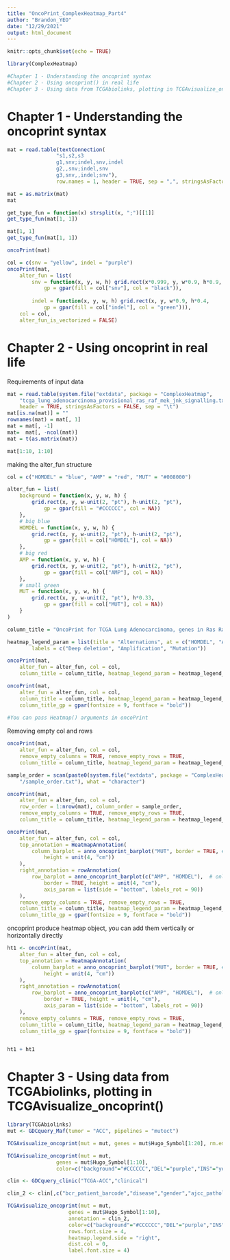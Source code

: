 ```yaml
---
title: "OncoPrint_ComplexHeatmap_Part4"
author: "Brandon_YEO"
date: "12/29/2021"
output: html_document
---
```


```r
knitr::opts_chunk$set(echo = TRUE)

library(ComplexHeatmap)

#Chapter 1 - Understanding the oncoprint syntax
#Chapter 2 - Using oncoprint() in real life
#Chapter 3 - Using data from TCGAbiolinks, plotting in TCGAvisualize_oncoprint()    
```

# Chapter 1 - Understanding the oncoprint syntax

```r
mat = read.table(textConnection(
                "s1,s2,s3
                g1,snv;indel,snv,indel
                g2,,snv;indel,snv
                g3,snv,,indel;snv"), 
                row.names = 1, header = TRUE, sep = ",", stringsAsFactors = FALSE)

mat = as.matrix(mat)
mat
```
```r
get_type_fun = function(x) strsplit(x, ";")[[1]]
get_type_fun(mat[1, 1])
```

```r
mat[1, 1]
get_type_fun(mat[1, 1])
```

```r
oncoPrint(mat)

col = c(snv = "yellow", indel = "purple")
oncoPrint(mat,
    alter_fun = list(
        snv = function(x, y, w, h) grid.rect(x*0.999, y, w*0.9, h*0.9, 
            gp = gpar(fill = col["snv"], col = "black")),
        
        indel = function(x, y, w, h) grid.rect(x, y, w*0.9, h*0.4, 
            gp = gpar(fill = col["indel"], col = "green"))), 
    col = col,
    alter_fun_is_vectorized = FALSE)
```
# Chapter 2 - Using oncoprint in real life

Requirements of input data 
```r
mat = read.table(system.file("extdata", package = "ComplexHeatmap", 
    "tcga_lung_adenocarcinoma_provisional_ras_raf_mek_jnk_signalling.txt"), 
    header = TRUE, stringsAsFactors = FALSE, sep = "\t")
mat[is.na(mat)] = ""
rownames(mat) = mat[, 1]
mat = mat[, -1]
mat=  mat[, -ncol(mat)]
mat = t(as.matrix(mat))

mat[1:10, 1:10]
```
making the alter_fun structure 
```r
col = c("HOMDEL" = "blue", "AMP" = "red", "MUT" = "#008000")

alter_fun = list(
    background = function(x, y, w, h) {
        grid.rect(x, y, w-unit(2, "pt"), h-unit(2, "pt"), 
            gp = gpar(fill = "#CCCCCC", col = NA))
    },
    # big blue
    HOMDEL = function(x, y, w, h) {
        grid.rect(x, y, w-unit(2, "pt"), h-unit(2, "pt"), 
            gp = gpar(fill = col["HOMDEL"], col = NA))
    },
    # big red
    AMP = function(x, y, w, h) {
        grid.rect(x, y, w-unit(2, "pt"), h-unit(2, "pt"), 
            gp = gpar(fill = col["AMP"], col = NA))
    },
    # small green
    MUT = function(x, y, w, h) {
        grid.rect(x, y, w-unit(2, "pt"), h*0.33, 
            gp = gpar(fill = col["MUT"], col = NA))
    }
)
```


```r
column_title = "OncoPrint for TCGA Lung Adenocarcinoma, genes in Ras Raf MEK JNK signalling"

heatmap_legend_param = list(title = "Alternations", at = c("HOMDEL", "AMP", "MUT"), 
        labels = c("Deep deletion", "Amplification", "Mutation"))
```


```r
oncoPrint(mat,
    alter_fun = alter_fun, col = col, 
    column_title = column_title, heatmap_legend_param = heatmap_legend_param)

oncoPrint(mat,
    alter_fun = alter_fun, col = col, 
    column_title = column_title, heatmap_legend_param = heatmap_legend_param,
    column_title_gp = gpar(fontsize = 9, fontface = "bold"))
    
#You can pass Heatmap() arguments in oncoPrint 
```
Removing empty col and rows
```r
oncoPrint(mat,
    alter_fun = alter_fun, col = col, 
    remove_empty_columns = TRUE, remove_empty_rows = TRUE,
    column_title = column_title, heatmap_legend_param = heatmap_legend_param)
```
```r
sample_order = scan(paste0(system.file("extdata", package = "ComplexHeatmap"), 
    "/sample_order.txt"), what = "character")

oncoPrint(mat,
    alter_fun = alter_fun, col = col, 
    row_order = 1:nrow(mat), column_order = sample_order,
    remove_empty_columns = TRUE, remove_empty_rows = TRUE,
    column_title = column_title, heatmap_legend_param = heatmap_legend_param)
```
```r
oncoPrint(mat,
    alter_fun = alter_fun, col = col, 
    top_annotation = HeatmapAnnotation(
        column_barplot = anno_oncoprint_barplot("MUT", border = TRUE, # only MUT
            height = unit(4, "cm"))
    ),
    right_annotation = rowAnnotation(
        row_barplot = anno_oncoprint_barplot(c("AMP", "HOMDEL"),  # only AMP and HOMDEL
            border = TRUE, height = unit(4, "cm"), 
            axis_param = list(side = "bottom", labels_rot = 90))
    ),
    remove_empty_columns = TRUE, remove_empty_rows = TRUE,
    column_title = column_title, heatmap_legend_param = heatmap_legend_param,
    column_title_gp = gpar(fontsize = 9, fontface = "bold"))
```
oncoprint produce heatmap object, you can add them vertically or horizontally directly
```r
ht1 <- oncoPrint(mat,
    alter_fun = alter_fun, col = col, 
    top_annotation = HeatmapAnnotation(
        column_barplot = anno_oncoprint_barplot("MUT", border = TRUE, # only MUT
            height = unit(4, "cm"))
    ),
    right_annotation = rowAnnotation(
        row_barplot = anno_oncoprint_barplot(c("AMP", "HOMDEL"),  # only AMP and HOMDEL
            border = TRUE, height = unit(4, "cm"), 
            axis_param = list(side = "bottom", labels_rot = 90))
    ),
    remove_empty_columns = TRUE, remove_empty_rows = TRUE,
    column_title = column_title, heatmap_legend_param = heatmap_legend_param,
    column_title_gp = gpar(fontsize = 9, fontface = "bold"))


ht1 + ht1 
```

# Chapter 3 - Using data from TCGAbiolinks, plotting in TCGAvisualize_oncoprint()

```r
library(TCGAbiolinks)
mut <- GDCquery_Maf(tumor = "ACC", pipelines = "mutect")

TCGAvisualize_oncoprint(mut = mut, genes = mut$Hugo_Symbol[1:20], rm.empty.columns = TRUE)
```


```r
TCGAvisualize_oncoprint(mut = mut, 
                genes = mut$Hugo_Symbol[1:10],
                color=c("background"="#CCCCCC","DEL"="purple","INS"="yellow","SNP"="brown"))
```


```r
clin <- GDCquery_clinic("TCGA-ACC","clinical")

clin_2 <- clin[,c("bcr_patient_barcode","disease","gender","ajcc_pathologic_stage","race","vital_status")]

TCGAvisualize_oncoprint(mut = mut, 
                    genes = mut$Hugo_Symbol[1:10],
                    annotation = clin_2,
                    color=c("background"="#CCCCCC","DEL"="purple","INS"="yellow","SNP"="brown"),
                    rows.font.size = 4,
                    heatmap.legend.side = "right",
                    dist.col = 0,
                    label.font.size = 4)


```



